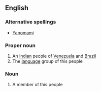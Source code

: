 ==English==

===Alternative spellings===
*[[Yanomami]]

===Proper noun===
{{wikipedia|Yanomami}}
{{en-proper noun}}

# An [[Indian]] people of [[Venezuela]] and [[Brazil]]
# The [[language]] group of this people

===Noun===
{{en-noun|Yanomami|Yanomamis|s}}

# A member of this people